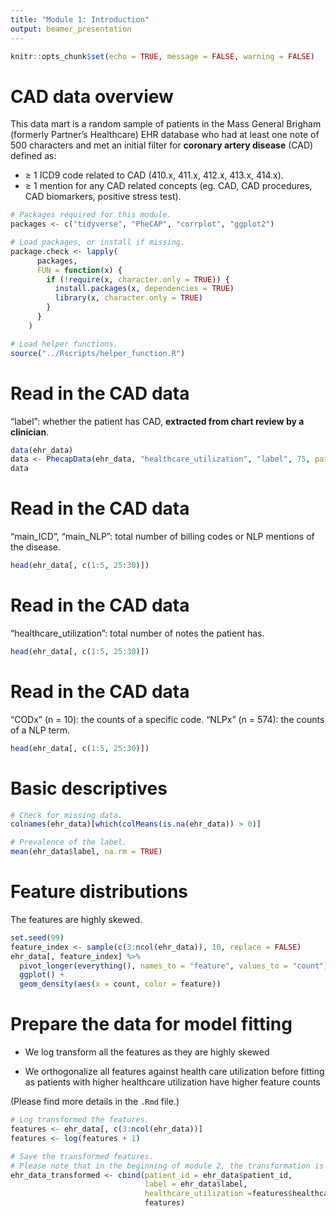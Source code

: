 ```yaml
---
title: "Module 1: Introduction"
output: beamer_presentation
---
```


```r
knitr::opts_chunk$set(echo = TRUE, message = FALSE, warning = FALSE)
```

# CAD data overview

This data mart is a random sample of patients in the Mass General Brigham (formerly Partner's Healthcare) EHR database who had at least one note of 500 characters and met an initial filter for **coronary artery disease** (CAD) defined as: 
    
- $\geq$ 1 ICD9 code related to CAD (410.x, 411.x, 412.x, 413.x, 414.x). 
- $\ge$ 1 mention for any CAD related concepts (eg. CAD, CAD procedures, CAD biomarkers, positive stress test).

```r
# Packages required for this module.
packages <- c("tidyverse", "PheCAP", "corrplot", "ggplot2")

# Load packages, or install if missing.
package.check <- lapply(
	  packages,
	  FUN = function(x) {
	    if (!require(x, character.only = TRUE)) {
	      install.packages(x, dependencies = TRUE)
	      library(x, character.only = TRUE)
	    }
	  }
	)
```


```r
# Load helper functions.
source("../Rscripts/helper_function.R")
```

# Read in the CAD data

"label": whether the patient has CAD, **extracted from chart review by a clinician**.

\tiny
```r
data(ehr_data)
data <- PhecapData(ehr_data, "healthcare_utilization", "label", 75, patient_id = "patient_id", seed = 123)
data
```

# Read in the CAD data

"main_ICD", "main_NLP": total number of billing codes or NLP mentions of the disease.

\tiny
```r
head(ehr_data[, c(1:5, 25:30)])
```

# Read in the CAD data

"healthcare_utilization": total number of notes the patient has.

\tiny
```r
head(ehr_data[, c(1:5, 25:30)])
```

# Read in the CAD data

“CODx” (n = 10): the counts of a specific code.
“NLPx” (n = 574): the counts of a NLP term.

\tiny
```r
head(ehr_data[, c(1:5, 25:30)])
```

# Basic descriptives

```r
# Check for missing data.
colnames(ehr_data)[which(colMeans(is.na(ehr_data)) > 0)]
```

\pause

```r
# Prevalence of the label.
mean(ehr_data$label, na.rm = TRUE)
```

# Feature distributions

The features are highly skewed.

```r
set.seed(99)
feature_index <- sample(c(3:ncol(ehr_data)), 10, replace = FALSE)
ehr_data[, feature_index] %>%
  pivot_longer(everything(), names_to = "feature", values_to = "count") %>%
  ggplot() +
  geom_density(aes(x = count, color = feature))
```

# Prepare the data for model fitting

- We log transform all the features as they are highly skewed

- We orthogonalize all features against health care utilization before fitting as patients with higher healthcare utilization have higher feature counts 

(Please find more details in the `.Rmd` file.)

```r
# Log transformed the features. 
features <- ehr_data[, c(3:ncol(ehr_data))]
features <- log(features + 1)

# Save the transformed features. 
# Please note that in the beginning of module 2, the transformation is also performed.
ehr_data_transformed <- cbind(patient_id = ehr_data$patient_id,
                              label = ehr_data$label, 
                              healthcare_utilization =features$healthcare_utilization, 
                              features) 
```

